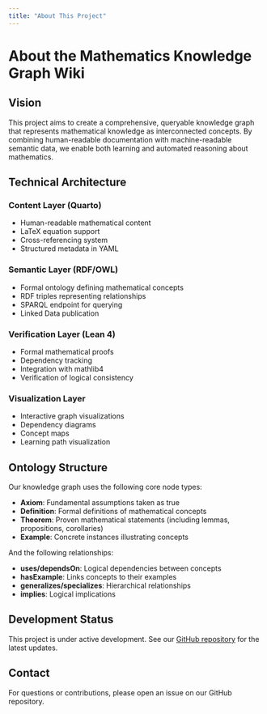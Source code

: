 ```yaml
---
title: "About This Project"
---
```


# About the Mathematics Knowledge Graph Wiki

## Vision

This project aims to create a comprehensive, queryable knowledge graph that represents mathematical knowledge as interconnected concepts. By combining human-readable documentation with machine-readable semantic data, we enable both learning and automated reasoning about mathematics.

## Technical Architecture

### Content Layer (Quarto)
- Human-readable mathematical content
- LaTeX equation support
- Cross-referencing system
- Structured metadata in YAML

### Semantic Layer (RDF/OWL)
- Formal ontology defining mathematical concepts
- RDF triples representing relationships
- SPARQL endpoint for querying
- Linked Data publication

### Verification Layer (Lean 4)
- Formal mathematical proofs
- Dependency tracking
- Integration with mathlib4
- Verification of logical consistency

### Visualization Layer
- Interactive graph visualizations
- Dependency diagrams
- Concept maps
- Learning path visualization

## Ontology Structure

Our knowledge graph uses the following core node types:

- **Axiom**: Fundamental assumptions taken as true
- **Definition**: Formal definitions of mathematical concepts
- **Theorem**: Proven mathematical statements (including lemmas, propositions, corollaries)
- **Example**: Concrete instances illustrating concepts

And the following relationships:

- **uses/dependsOn**: Logical dependencies between concepts
- **hasExample**: Links concepts to their examples
- **generalizes/specializes**: Hierarchical relationships
- **implies**: Logical implications

## Development Status

This project is under active development. See our [GitHub repository](https://github.com/yourusername/math-knowledge-graph) for the latest updates.

## Contact

For questions or contributions, please open an issue on our GitHub repository.